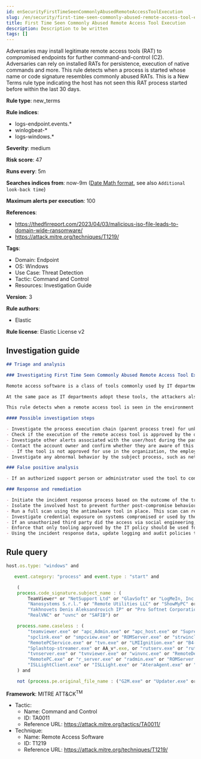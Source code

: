 ```yaml
---
id: enSecurityFirstTimeSeenCommonlyAbusedRemoteAccessToolExecution
slug: /en/security/first-time-seen-commonly-abused-remote-access-tool-execution
title: First Time Seen Commonly Abused Remote Access Tool Execution
description: Description to be written
tags: []
---
```


<div id="first-time-seen-commonly-abused-remote-access-tool-execution"></div>

Adversaries may install legitimate remote access tools (RAT) to compromised endpoints for further command-and-control (C2). Adversaries can rely on installed RATs for persistence, execution of native commands and more. This rule detects when a process is started whose name or code signature resembles commonly abused RATs. This is a New Terms rule type indicating the host has not seen this RAT process started before within the last 30 days.

**Rule type**: new_terms

**Rule indices**: 

* logs-endpoint.events.*
* winlogbeat-*
* logs-windows.*

**Severity**: medium

**Risk score**: 47

**Runs every**: 5m

**Searches indices from**: now-9m ([Date Math format](((ref))/common-options.html#date-math), see also <DocLink id="enSecurityRulesUiCreate" section="set-the-rules-schedule">`Additional look-back time`</DocLink>)

**Maximum alerts per execution**: 100

**References**: 

* https://thedfirreport.com/2023/04/03/malicious-iso-file-leads-to-domain-wide-ransomware/
* https://attack.mitre.org/techniques/T1219/

**Tags**: 

* Domain: Endpoint
* OS: Windows
* Use Case: Threat Detection
* Tactic: Command and Control
* Resources: Investigation Guide

**Version**: 3

**Rule authors**: 

* Elastic

**Rule license**: Elastic License v2

## Investigation guide

```markdown
## Triage and analysis

### Investigating First Time Seen Commonly Abused Remote Access Tool Execution

Remote access software is a class of tools commonly used by IT departments to provide support by connecting securely to users' computers. Remote access is an ever-growing market where new companies constantly offer new ways of quickly accessing remote systems.

At the same pace as IT departments adopt these tools, the attackers also adopt them as part of their workflow to connect into an interactive session, maintain access with legitimate software as a persistence mechanism, drop malicious software, etc.

This rule detects when a remote access tool is seen in the environment for the first time in the last 15 days, enabling analysts to investigate and enforce the correct usage of such tools.

#### Possible investigation steps

- Investigate the process execution chain (parent process tree) for unknown processes. Examine their executable files for prevalence, whether they are located in expected locations, and if they are signed with valid digital signatures.
- Check if the execution of the remote access tool is approved by the organization's IT department.
- Investigate other alerts associated with the user/host during the past 48 hours.
- Contact the account owner and confirm whether they are aware of this activity.
  - If the tool is not approved for use in the organization, the employee could have been tricked into installing it and providing access to a malicious third party. Investigate whether this third party could be attempting to scam the end-user or gain access to the environment through social engineering.
- Investigate any abnormal behavior by the subject process, such as network connections, registry or file modifications, and any spawned child processes.

### False positive analysis

- If an authorized support person or administrator used the tool to conduct legitimate support or remote access, consider reinforcing that only tooling approved by the IT policy should be used. The analyst can dismiss the alert if no other suspicious behavior is observed involving the host or users.

### Response and remediation

- Initiate the incident response process based on the outcome of the triage.
- Isolate the involved host to prevent further post-compromise behavior.
- Run a full scan using the antimalware tool in place. This scan can reveal additional artifacts left in the system, persistence mechanisms, and malware components.
- Investigate credential exposure on systems compromised or used by the attacker to ensure all compromised accounts are identified. Reset passwords for these accounts and other potentially compromised credentials, such as email, business systems, and web services.
- If an unauthorized third party did the access via social engineering, consider improvements to the security awareness program.
- Enforce that only tooling approved by the IT policy should be used for remote access purposes and only by authorized staff.
- Using the incident response data, update logging and audit policies to improve the mean time to detect (MTTD) and the mean time to respond (MTTR).

```

## Rule query

```js
host.os.type: "windows" and

   event.category: "process" and event.type : "start" and

    (
    process.code_signature.subject_name : (
        TeamViewer* or "NetSupport Ltd" or "GlavSoft" or "LogMeIn, Inc." or "Ammyy LLC" or
        "Nanosystems S.r.l." or "Remote Utilities LLC" or "ShowMyPC" or "Splashtop Inc." or
        "Yakhnovets Denis Aleksandrovich IP" or "Pro Softnet Corporation" or "BeamYourScreen GmbH" or
        "RealVNC" or "uvnc" or "SAFIB") or

    process.name.caseless : (
        "teamviewer.exe" or "apc_Admin.exe" or "apc_host.exe" or "SupremoHelper.exe" or "rfusclient.exe" or
        "spclink.exe" or "smpcview.exe" or "ROMServer.exe" or "strwinclt.exe" or "RPCSuite.exe" or "RemotePCDesktop.exe" or
        "RemotePCService.exe" or "tvn.exe" or "LMIIgnition.exe" or "B4-Service.exe" or "Mikogo-Service.exe" or "AnyDesk.exe" or
        "Splashtop-streamer.exe" or AA_v*.exe, or "rutserv.exe" or "rutview.exe" or "vncserver.exe" or "vncviewer.exe" or
        "tvnserver.exe" or "tvnviewer.exe" or "winvnc.exe" or "RemoteDesktopManager.exe" or "LogMeIn.exe" or ScreenConnect*.exe or
        "RemotePC.exe" or "r_server.exe" or "radmin.exe" or "ROMServer.exe" or "ROMViewer.exe" or "DWRCC.exe" or "AeroAdmin.exe" or
        "ISLLightClient.exe" or "ISLLight.exe" or "AteraAgent.exe" or "SRService.exe")
	) and

	not (process.pe.original_file_name : ("G2M.exe" or "Updater.exe" or "powershell.exe") and process.code_signature.subject_name : "LogMeIn, Inc.")

```

**Framework**: MITRE ATT&CK<sup>TM</sup>

* Tactic:
    * Name: Command and Control
    * ID: TA0011
    * Reference URL: https://attack.mitre.org/tactics/TA0011/
* Technique:
    * Name: Remote Access Software
    * ID: T1219
    * Reference URL: https://attack.mitre.org/techniques/T1219/

